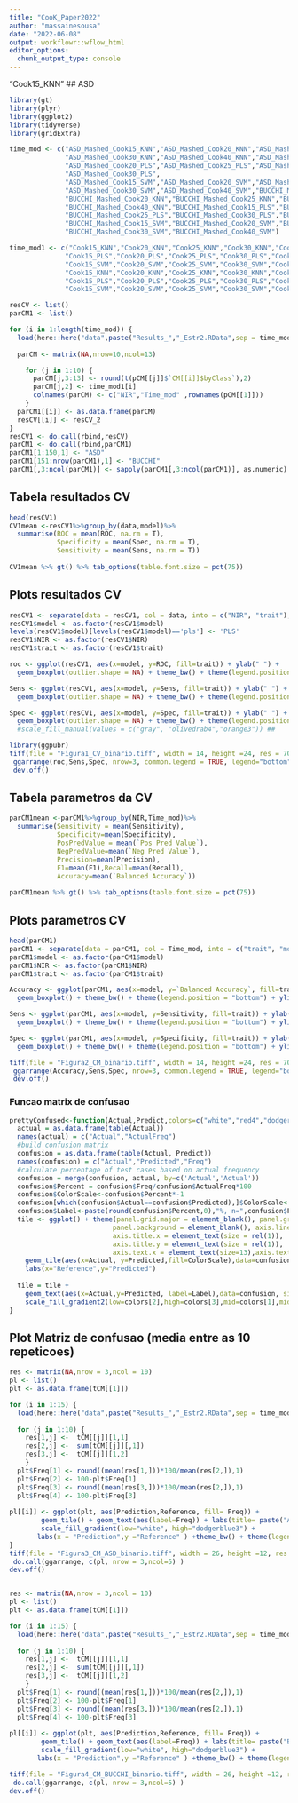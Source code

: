 ```yaml
---
title: "CooK_Paper2022"
author: "massainesousa"
date: "2022-06-08"
output: workflowr::wflow_html
editor_options:
  chunk_output_type: console
---
```

"Cook15_KNN"
## ASD
```r
library(gt)
library(plyr)
library(ggplot2)
library(tidyverse)
library(gridExtra)

time_mod <- c("ASD_Mashed_Cook15_KNN","ASD_Mashed_Cook20_KNN","ASD_Mashed_Cook25_KNN",
              "ASD_Mashed_Cook30_KNN","ASD_Mashed_Cook40_KNN","ASD_Mashed_Cook15_PLS",
              "ASD_Mashed_Cook20_PLS","ASD_Mashed_Cook25_PLS","ASD_Mashed_Cook25_PLS",
              "ASD_Mashed_Cook30_PLS",
              "ASD_Mashed_Cook15_SVM","ASD_Mashed_Cook20_SVM","ASD_Mashed_Cook25_SVM",
              "ASD_Mashed_Cook30_SVM","ASD_Mashed_Cook40_SVM","BUCCHI_Mashed_Cook15_KNN",
              "BUCCHI_Mashed_Cook20_KNN","BUCCHI_Mashed_Cook25_KNN","BUCCHI_Mashed_Cook30_KNN",
              "BUCCHI_Mashed_Cook40_KNN","BUCCHI_Mashed_Cook15_PLS","BUCCHI_Mashed_Cook20_PLS",
              "BUCCHI_Mashed_Cook25_PLS","BUCCHI_Mashed_Cook30_PLS","BUCCHI_Mashed_Cook40_PLS",
              "BUCCHI_Mashed_Cook15_SVM","BUCCHI_Mashed_Cook20_SVM","BUCCHI_Mashed_Cook25_SVM",
              "BUCCHI_Mashed_Cook30_SVM","BUCCHI_Mashed_Cook40_SVM")

time_mod1 <- c("Cook15_KNN","Cook20_KNN","Cook25_KNN","Cook30_KNN","Cook40_KNN",
              "Cook15_PLS","Cook20_PLS","Cook25_PLS","Cook30_PLS","Cook40_PLS",
              "Cook15_SVM","Cook20_SVM","Cook25_SVM","Cook30_SVM","Cook40_SVM",
              "Cook15_KNN","Cook20_KNN","Cook25_KNN","Cook30_KNN","Cook40_KNN",
              "Cook15_PLS","Cook20_PLS","Cook25_PLS","Cook30_PLS","Cook40_PLS",
              "Cook15_SVM","Cook20_SVM","Cook25_SVM","Cook30_SVM","Cook40_SVM")

resCV <- list()
parCM1 <- list()

for (i in 1:length(time_mod)) {
  load(here::here("data",paste("Results_","_Estr2.RData",sep = time_mod[i])))
  
  parCM <- matrix(NA,nrow=10,ncol=13)

    for (j in 1:10) {
      parCM[j,3:13] <- round(t(pCM[[j]]$`CM[[i]]$byClass`),2)
      parCM[j,2] <- time_mod1[i] 
      colnames(parCM) <- c("NIR","Time_mod" ,rownames(pCM[[1]]))
    }
  parCM1[[i]] <- as.data.frame(parCM)
  resCV[[i]] <- resCV_2
}
resCV1 <- do.call(rbind,resCV)
parCM1 <- do.call(rbind,parCM1)
parCM1[1:150,1] <- "ASD"
parCM1[151:nrow(parCM1),1] <- "BUCCHI"
parCM1[,3:ncol(parCM1)] <- sapply(parCM1[,3:ncol(parCM1)], as.numeric)
```

## Tabela resultados CV
```r
head(resCV1)
CV1mean <-resCV1%>%group_by(data,model)%>%
  summarise(ROC = mean(ROC, na.rm = T),
            Specificity = mean(Spec, na.rm = T),
            Sensitivity = mean(Sens, na.rm = T)) 
 
CV1mean %>% gt() %>% tab_options(table.font.size = pct(75))

```

## Plots resultados CV
```r
resCV1 <- separate(data = resCV1, col = data, into = c("NIR", "trait"), sep = "_")
resCV1$model <- as.factor(resCV1$model)
levels(resCV1$model)[levels(resCV1$model)=='pls'] <- 'PLS'
resCV1$NIR <- as.factor(resCV1$NIR)
resCV1$trait <- as.factor(resCV1$trait)

roc <- ggplot(resCV1, aes(x=model, y=ROC, fill=trait)) + ylab(" ") +
  geom_boxplot(outlier.shape = NA) + theme_bw() + theme(legend.position = "bottom") + ylim(0.6, 1) + ggtitle("ROC - Cross Validation") + facet_grid(.~ NIR)

Sens <- ggplot(resCV1, aes(x=model, y=Sens, fill=trait)) + ylab(" ") +
  geom_boxplot(outlier.shape = NA) + theme_bw() + theme(legend.position = "bottom") + ylim(0.3, 1) + ggtitle("Sensitivity - Cross Validation") + facet_grid(.~ NIR)

Spec <- ggplot(resCV1, aes(x=model, y=Spec, fill=trait)) + ylab(" ") +
  geom_boxplot(outlier.shape = NA) + theme_bw() + theme(legend.position = "bottom") + ylim(0.5, 1) + ggtitle("Specificity - Cross Validation") + facet_grid(.~ NIR)
  #scale_fill_manual(values = c("gray", "olivedrab4","orange3")) ##

library(ggpubr)
tiff(file = "Figura1_CV_binario.tiff", width = 14, height =24, res = 700, compression = "lzw", units = "cm")
 ggarrange(roc,Sens,Spec, nrow=3, common.legend = TRUE, legend="bottom")
 dev.off()

```

## Tabela parametros da CV
```r
parCM1mean <-parCM1%>%group_by(NIR,Time_mod)%>%
  summarise(Sensitivity = mean(Sensitivity),
            Specificity=mean(Specificity),
            PosPredValue = mean(`Pos Pred Value`), 
            NegPredValue=mean(`Neg Pred Value`),
            Precision=mean(Precision),
            F1=mean(F1),Recall=mean(Recall),
            Accuracy=mean(`Balanced Accuracy`))
            
parCM1mean %>% gt() %>% tab_options(table.font.size = pct(75))

```

## Plots parametros CV

```r
head(parCM1)
parCM1 <- separate(data = parCM1, col = Time_mod, into = c("trait", "model"), sep = "_")
parCM1$model <- as.factor(parCM1$model)
parCM1$NIR <- as.factor(parCM1$NIR)
parCM1$trait <- as.factor(parCM1$trait)

Accuracy <- ggplot(parCM1, aes(x=model, y=`Balanced Accuracy`, fill=trait)) + ylab(" ") +
  geom_boxplot() + theme_bw() + theme(legend.position = "bottom") + ylim(0.6, 1) + ggtitle("Accuracy - Cross Validation") + facet_grid(.~ NIR)

Sens <- ggplot(parCM1, aes(x=model, y=Sensitivity, fill=trait)) + ylab(" ") +
  geom_boxplot() + theme_bw() + theme(legend.position = "bottom") + ylim(0.3, 1) + ggtitle("Sensitivity - Cross Validation") + facet_grid(.~ NIR)

Spec <- ggplot(parCM1, aes(x=model, y=Specificity, fill=trait)) + ylab(" ") +
  geom_boxplot() + theme_bw() + theme(legend.position = "bottom") + ylim(0.5, 1) + ggtitle("Specificity - Cross Validation") + facet_grid(.~ NIR)

tiff(file = "Figura2_CM_binario.tiff", width = 14, height =24, res = 700, compression = "lzw", units = "cm")
 ggarrange(Accuracy,Sens,Spec, nrow=3, common.legend = TRUE, legend="bottom")
 dev.off()

```


### Funcao matrix de confusao
```r
prettyConfused<-function(Actual,Predict,colors=c("white","red4","dodgerblue3"),text.scl=5){
  actual = as.data.frame(table(Actual))
  names(actual) = c("Actual","ActualFreq")
  #build confusion matrix
  confusion = as.data.frame(table(Actual, Predict))
  names(confusion) = c("Actual","Predicted","Freq")
  #calculate percentage of test cases based on actual frequency
  confusion = merge(confusion, actual, by=c('Actual','Actual'))
  confusion$Percent = confusion$Freq/confusion$ActualFreq*100
  confusion$ColorScale<-confusion$Percent*-1
  confusion[which(confusion$Actual==confusion$Predicted),]$ColorScale<-confusion[which(confusion$Actual==confusion$Predicted),]$ColorScale*-1
  confusion$Label<-paste(round(confusion$Percent,0),"%, n=",confusion$Freq,sep="")
  tile <- ggplot() + theme(panel.grid.major = element_blank(), panel.grid.minor = element_blank(),
                          panel.background = element_blank(), axis.line = element_blank(),
                          axis.title.x = element_text(size = rel(1)),
                          axis.title.y = element_text(size = rel(1)),
                          axis.text.x = element_text(size=13),axis.text.y = element_text(size=13)) +
    geom_tile(aes(x=Actual, y=Predicted,fill=ColorScale),data=confusion, color="black",size=0.1) +
    labs(x="Reference",y="Predicted")
  
  tile = tile +
    geom_text(aes(x=Actual,y=Predicted, label=Label),data=confusion, size=text.scl, colour="black") +
    scale_fill_gradient2(low=colors[2],high=colors[3],mid=colors[1],midpoint = 0,guide='none')
}

```

## Plot Matriz de confusao (media entre as 10 repeticoes)
```r
res <- matrix(NA,nrow = 3,ncol = 10)
pl <- list()
plt <- as.data.frame(tCM[[1]])

for (i in 1:15) {
  load(here::here("data",paste("Results_","_Estr2.RData",sep = time_mod[i])))
 
  for (j in 1:10) {
    res[1,j] <-  tCM[[j]][1,1]
    res[2,j] <-  sum(tCM[[j]][,1])
    res[3,j] <-  tCM[[j]][1,2]
    }
  plt$Freq[1] <- round((mean(res[1,]))*100/mean(res[2,]),1)
  plt$Freq[2] <- 100-plt$Freq[1]
  plt$Freq[3] <- round((mean(res[3,]))*100/mean(res[2,]),1)
  plt$Freq[4] <- 100-plt$Freq[3]
 
pl[[i]] <- ggplot(plt, aes(Prediction,Reference, fill= Freq)) +
        geom_tile() + geom_text(aes(label=Freq)) + labs(title= paste("ASD",time_mod1[i],sep = " ") ) +
        scale_fill_gradient(low="white", high="dodgerblue3") +
       labs(x = "Prediction",y ="Reference" ) +theme_bw() + theme(legend.position = "none",plot.title = element_text(size=10)) 
}
tiff(file = "Figura3_CM_ASD_binario.tiff", width = 26, height =12, res = 700, compression = "lzw", units = "cm")
 do.call(ggarrange, c(pl, nrow = 3,ncol=5) )
dev.off()


res <- matrix(NA,nrow = 3,ncol = 10)
pl <- list()
plt <- as.data.frame(tCM[[1]])

for (i in 1:15) {
  load(here::here("data",paste("Results_","_Estr2.RData",sep = time_mod[15+i])))
 
  for (j in 1:10) {
    res[1,j] <-  tCM[[j]][1,1]
    res[2,j] <-  sum(tCM[[j]][,1])
    res[3,j] <-  tCM[[j]][1,2]
    }
  plt$Freq[1] <- round((mean(res[1,]))*100/mean(res[2,]),1)
  plt$Freq[2] <- 100-plt$Freq[1]
  plt$Freq[3] <- round((mean(res[3,]))*100/mean(res[2,]),1)
  plt$Freq[4] <- 100-plt$Freq[3]
 
pl[[i]] <- ggplot(plt, aes(Prediction,Reference, fill= Freq)) +
        geom_tile() + geom_text(aes(label=Freq)) + labs(title= paste("BUCCHI",time_mod1[i],sep = " ") ) +
        scale_fill_gradient(low="white", high="dodgerblue3") +
       labs(x = "Prediction",y ="Reference" ) +theme_bw() + theme(legend.position = "none",plot.title = element_text(size=10)) }

tiff(file = "Figura4_CM_BUCCHI_binario.tiff", width = 26, height =12, res = 700, compression = "lzw", units = "cm")
 do.call(ggarrange, c(pl, nrow = 3,ncol=5) )
dev.off()
```


